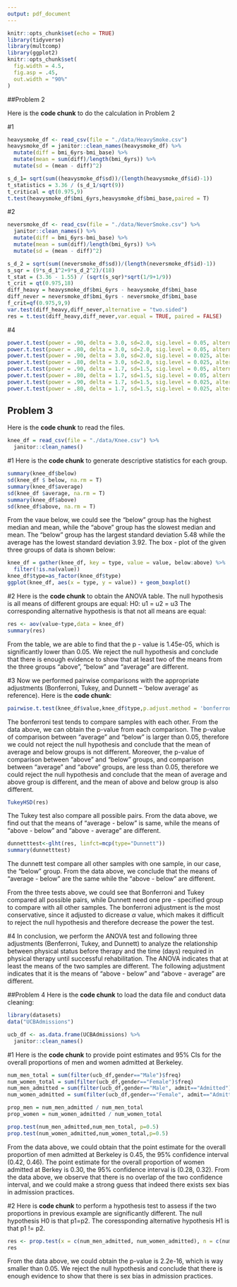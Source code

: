 ```yaml
---
output: pdf_document
---
```


```r
knitr::opts_chunk$set(echo = TRUE)
library(tidyverse)
library(multcomp)
library(ggplot2)
knitr::opts_chunk$set(
  fig.width = 4.5,
  fig.asp = .45,
  out.width = "90%"
)
```

##Problem 2

Here is the **code chunk** to do the calculation in Problem 2

#1
```r
heavysmoke_df <- read_csv(file = "./data/HeavySmoke.csv") 
heavysmoke_df = janitor::clean_names(heavysmoke_df) %>% 
  mutate(diff = bmi_6yrs-bmi_base) %>% 
  mutate(mean = sum(diff)/length(bmi_6yrs)) %>% 
  mutate(sd = (mean - diff)^2)

s_d_1= sqrt(sum((heavysmoke_df$sd))/(length(heavysmoke_df$id)-1))
t_statistics = 3.36 / (s_d_1/sqrt(9))
t_critical = qt(0.975,9)
t.test(heavysmoke_df$bmi_6yrs,heavysmoke_df$bmi_base,paired = T)
```

#2

```r
neversmoke_df <- read_csv(file = "./data/NeverSmoke.csv") %>% 
  janitor::clean_names() %>% 
  mutate(diff = bmi_6yrs-bmi_base) %>% 
  mutate(mean = sum(diff)/length(bmi_6yrs)) %>% 
  mutate(sd = (mean - diff)^2)

s_d_2 = sqrt(sum((neversmoke_df$sd))/(length(neversmoke_df$id)-1))
s_sqr = (9*s_d_1^2+9*s_d_2^2)/(18)
t_stat = (3.36 - 1.55) / (sqrt(s_sqr)*sqrt(1/9+1/9))
t_crit = qt(0.975,18)
diff_heavy = heavysmoke_df$bmi_6yrs - heavysmoke_df$bmi_base
diff_never = neversmoke_df$bmi_6yrs - neversmoke_df$bmi_base
f_crit=qf(0.975,9,9)
var.test(diff_heavy,diff_never,alternative = "two.sided")
res = t.test(diff_heavy,diff_never,var.equal = TRUE, paired = FALSE)
```

#4
```r
power.t.test(power = .90, delta = 3.0, sd=2.0, sig.level = 0.05, alternative = c("two.sided"))
power.t.test(power = .80, delta = 3.0, sd=2.0, sig.level = 0.05, alternative = c("two.sided"))
power.t.test(power = .90, delta = 3.0, sd=2.0, sig.level = 0.025, alternative = c("two.sided"))
power.t.test(power = .80, delta = 3.0, sd=2.0, sig.level = 0.025, alternative = c("two.sided"))
power.t.test(power = .90, delta = 1.7, sd=1.5, sig.level = 0.05, alternative = c("two.sided"))
power.t.test(power = .80, delta = 1.7, sd=1.5, sig.level = 0.05, alternative = c("two.sided"))
power.t.test(power = .90, delta = 1.7, sd=1.5, sig.level = 0.025, alternative = c("two.sided"))
power.t.test(power = .80, delta = 1.7, sd=1.5, sig.level = 0.025, alternative = c("two.sided"))
```

## Problem 3
Here is the **code chunk** to read the files. 
```r
knee_df = read_csv(file = "./data/Knee.csv") %>% 
  janitor::clean_names() 
```
#1
Here is the **code chunk** to generate descriptive statistics for each group. 
```r
summary(knee_df$below)
sd(knee_df $ below, na.rm = T)
summary(knee_df$average)
sd(knee_df $average, na.rm = T)
summary(knee_df$above)
sd(knee_df$above, na.rm = T)
```
From the vaue below, we could see the "below" group has the highest median and mean, while the "above" group has the slowest median and mean. The "below" group has the largest standard deviation 5.48 while the average has the lowest standard deviation 3.92. The box - plot of the given three groups of data is shown below: 

```r
knee_df = gather(knee_df, key = type, value = value, below:above) %>% 
  filter(!is.na(value)) 
knee_df$type=as_factor(knee_df$type)
ggplot(knee_df, aes(x = type, y = value)) + geom_boxplot()
```


#2 
Here is the **code chunk** to obtain the ANOVA table.
The null hypothesis is all means of different groups are equal:
H0: u1 = u2 = u3
The corresponding alternative hypothesis is that not all means are equal:

```r
res <- aov(value~type,data = knee_df)
summary(res)
``` 
From the table, we are able to find that the p - value is 1.45e-05, which is significantly lower than 0.05. We reject the null hypothesis and conclude that there is enough evidence to show that at least two of the means from the three groups "above", "below" and "average" are different.

#3
Now we performed pairwise comparisons with the appropriate adjustments (Bonferroni, Tukey, and Dunnett – ‘below average’ as reference). Here is the **code chunk**:
```r
pairwise.t.test(knee_df$value,knee_df$type,p.adjust.method = 'bonferroni')
```
The bonferroni test tends to compare samples with each other. From the data above, we can obtain the p-value from each comparison. The p-value of comparison between "average" and "below" is larger than 0.05, therefore we could not reject the null hypothesis and conclude that the mean of average and below groups is not different. Moreover, the p-value of comparison between "above" and "below" groups, and comparison between "average" and "above" groups, are less than 0.05, therefore we could reject the null hypothesis and conclude that the mean of average and above group is different, and the mean of above and below group is also different.

```r
TukeyHSD(res)
```
The Tukey test also compare all possible pairs. From the data above, we find out that the means of "average - below" is same, while the means of "above - below" and "above - average" are different.


```r
dunnetttest<-glht(res, linfct=mcp(type="Dunnett"))
summary(dunnetttest)
```
The dunnett test compare all other samples with one sample, in our case, the "below" group. From the data above, we conclude that the means of "average - below" are the same while the "above - below" are different. 

From the three tests above, we could see that Bonferroni and Tukey compared all possible pairs, while Dunnett need one pre - specified group to compare with all other samples. The bonferroni adjustment is the most conservative, since it adjusted to dicrease $\alpha$ value, which makes it difficult to reject the null hypothesis and therefore decrease the power the test. 

#4
In conclusion, we perform the ANOVA test and following three adjustments (Benferroni, Tukey, and Dunnett) to analyze the relationship between physical status before therapy and the time (days) required in physical therapy until successful rehabilitation. The ANOVA indicates that at least the means of the two samples are different. The following adjustment indicates that it is the means of "above - below" and "above - average" are different.

\pagebreak

##Problem 4
Here is the **code chunk** to load the data file and conduct data cleaning:
```r
library(datasets)
data("UCBAdmissions")

ucb_df <- as.data.frame(UCBAdmissions) %>% 
  janitor::clean_names() 
```

#1 
Here is the **code chunk** to provide point estimates and 95% CIs for the overall proportions of men and women admitted at Berkeley.  

```r
num_men_total = sum(filter(ucb_df,gender=="Male")$freq)
num_women_total = sum(filter(ucb_df,gender=="Female")$freq)
num_men_admitted = sum(filter(ucb_df,gender=="Male", admit=="Admitted")$freq)
num_women_admitted = sum(filter(ucb_df,gender=="Female", admit=="Admitted")$freq)

prop_men = num_men_admitted / num_men_total
prop_women = num_women_admitted / num_women_total

prop.test(num_men_admitted,num_men_total, p=0.5)
prop.test(num_women_admitted,num_women_total,p=0.5)

```

From the data above, we could obtain that the point estimate for the overall proportion of men admitted at Berkeley is 0.45, the 95% confidence interval (0.42, 0.46). The point estimate for the overall proportion of women admitted at Berkey is 0.30, the 95% confidence interval is (0.28, 0.32). From the data above, we observe that there is no overlap of the two confidence interval, and we could make a strong guess that indeed there exists sex bias in admission practices. 

#2
Here is **code chunk** to perform a hypothesis test to assess if the two proportions in previous example are significantly different.
The null hypothesis H0 is that p1=p2.
The coressponding alternative hypothesis H1 is that p1 != p2. 

```r
res <- prop.test(x = c(num_men_admitted, num_women_admitted), n = c(num_men_total,num_women_total))
res
```

From the data above, we could obtain the p-value is 2.2e-16, which is way smaller than 0.05. We reject the null hypothesis and conclude that there is enough evidence to show that there is sex bias in admission practices. 










